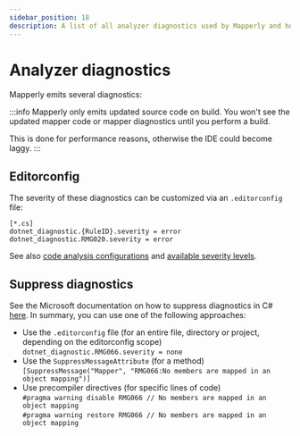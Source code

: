 ```yaml
---
sidebar_position: 18
description: A list of all analyzer diagnostics used by Mapperly and how to configure them.
---
```



# Analyzer diagnostics

Mapperly emits several diagnostics:

<AnalyzerRules></AnalyzerRules>

:::info
Mapperly only emits updated source code on build.
You won't see the updated mapper code or mapper diagnostics until you perform a build.

This is done for performance reasons,
otherwise the IDE could become laggy.
:::

## Editorconfig

The severity of these diagnostics can be customized via an `.editorconfig` file:

```editorconfig title=".editorconfig"
[*.cs]
dotnet_diagnostic.{RuleID}.severity = error
dotnet_diagnostic.RMG020.severity = error
```

See also [code analysis configurations](https://learn.microsoft.com/en-us/dotnet/fundamentals/code-analysis/configuration-options)
and [available severity levels](https://learn.microsoft.com/en-us/dotnet/fundamentals/code-analysis/configuration-options#severity-level).

## Suppress diagnostics

See the Microsoft documentation on how to suppress diagnostics in C# [here](https://learn.microsoft.com/en-us/dotnet/fundamentals/code-analysis/suppress-warnings).
In summary, you can use one of the following approaches:

- Use the `.editorconfig` file (for an entire file, directory or project, depending on the editorconfig scope)  
  `dotnet_diagnostic.RMG066.severity = none`
- Use the `SuppressMessageAttribute` (for a method)  
  `[SuppressMessage("Mapper", "RMG066:No members are mapped in an object mapping")]`
- Use precompiler directives (for specific lines of code)  
  `#pragma warning disable RMG066 // No members are mapped in an object mapping`  
  `#pragma warning restore RMG066 // No members are mapped in an object mapping`
